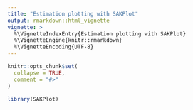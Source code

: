 ```yaml
---
title: "Estimation plotting with SAKPlot"
output: rmarkdown::html_vignette
vignette: >
  %\VignetteIndexEntry{Estimation plotting with SAKPlot}
  %\VignetteEngine{knitr::rmarkdown}
  %\VignetteEncoding{UTF-8}
---
```


```r
knitr::opts_chunk$set(
  collapse = TRUE,
  comment = "#>"
)
```

```r
library(SAKPlot)
```
